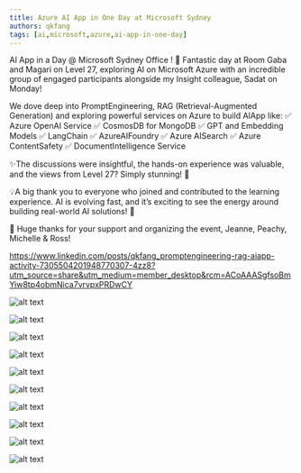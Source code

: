 ```yaml
---
title: Azure AI App in One Day at Microsoft Sydney
authors: qkfang
tags: [ai,microsoft,azure,ai-app-in-one-day]
---
```


AI App in a Day @ Microsoft Sydney Office ! 🤖 Fantastic day at Room Gaba and Magari on Level 27, exploring AI on Microsoft Azure with an incredible group of engaged participants alongside my Insight colleague, Sadat on Monday!

We dove deep into PromptEngineering, RAG (Retrieval-Augmented Generation) and exploring powerful services on Azure to build AIApp like:
 ✅ Azure OpenAI Service
 ✅ CosmosDB for MongoDB
 ✅ GPT and Embedding Models
 ✅ LangChain
 ✅ AzureAIFoundry
 ✅ Azure AISearch
 ✅ Azure ContentSafety
 ✅ DocumentIntelligence Service

✨The discussions were insightful, the hands-on experience was valuable, and the views from Level 27? Simply stunning! 🌆

💡A big thank you to everyone who joined and contributed to the learning experience. AI is evolving fast, and it’s exciting to see the energy around building real-world AI solutions! 🚀

👏 Huge thanks for your support and organizing the event, Jeanne, Peachy, Michelle & Ross! 

https://www.linkedin.com/posts/qkfang_promptengineering-rag-aiapp-activity-7305504201948770307-4zz8?utm_source=share&utm_medium=member_desktop&rcm=ACoAAASgfsoBmYiw8tp4obmNica7vrvpxPRDwCY

![alt text](images\2025-03-10-azure-ai-app-in-one-day-microsoft-sydney-1.jpg)

![alt text](images\2025-03-10-azure-ai-app-in-one-day-microsoft-sydney-2.jpg)

![alt text](images\2025-03-10-azure-ai-app-in-one-day-microsoft-sydney-3.jpg)

![alt text](images\2025-03-10-azure-ai-app-in-one-day-microsoft-sydney-4.jpg)

![alt text](images\2025-03-10-azure-ai-app-in-one-day-microsoft-sydney-5.jpg)

![alt text](images\2025-03-10-azure-ai-app-in-one-day-microsoft-sydney-6.jpg)

![alt text](images\2025-03-10-azure-ai-app-in-one-day-microsoft-sydney-7.jpg)

![alt text](images\2025-03-10-azure-ai-app-in-one-day-microsoft-sydney-8.jpg)

![alt text](images\2025-03-10-azure-ai-app-in-one-day-microsoft-sydney-9.jpg)

![alt text](images\2025-03-10-azure-ai-app-in-one-day-microsoft-sydney-10.jpg)








